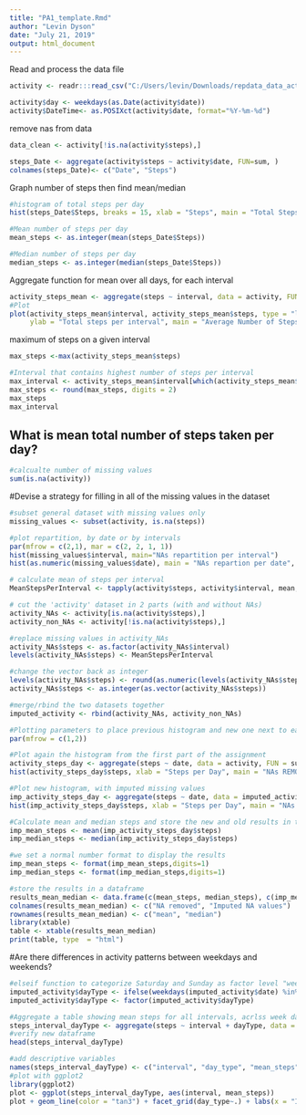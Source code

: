 ---
title: "PA1_template.Rmd"
author: "Levin Dyson"
date: "July 21, 2019"
output: html_document
---



Read and process the data file
```{r}

activity <- readr:::read_csv("C:/Users/levin/Downloads/repdata_data_activity (1).zip")

activity$day <- weekdays(as.Date(activity$date))
activity$DateTime<- as.POSIXct(activity$date, format="%Y-%m-%d")
```

remove nas from data
```{r}
data_clean <- activity[!is.na(activity$steps),]

steps_Date <- aggregate(activity$steps ~ activity$date, FUN=sum, )
colnames(steps_Date)<- c("Date", "Steps")
```

Graph number of steps then find mean/median
```{r}
#histogram of total steps per day
hist(steps_Date$Steps, breaks = 15, xlab = "Steps", main = "Total Steps per Day", col = "darkred")

#Mean number of steps per day
mean_steps <- as.integer(mean(steps_Date$Steps))

#Median number of steps per day
median_steps <- as.integer(median(steps_Date$Steps))
```

Aggregate function for mean over all days, for each interval
```{r}
activity_steps_mean <- aggregate(steps ~ interval, data = activity, FUN = mean, na.rm = TRUE)
#Plot
plot(activity_steps_mean$interval, activity_steps_mean$steps, type = "l", col = "blue", xlab = "Intervals", 
     ylab = "Total steps per interval", main = "Average Number of Steps per Interval")
```


maximum of steps on a given interval

```{r}
max_steps <-max(activity_steps_mean$steps)

#Interval that contains highest number of steps per interval
max_interval <- activity_steps_mean$interval[which(activity_steps_mean$steps == max_steps)]
max_steps <- round(max_steps, digits = 2)
max_steps
max_interval
```

## What is mean total number of steps taken per day?


```{r}
#calcualte number of missing values
sum(is.na(activity))
```


#Devise a strategy for filling in all of the missing values in the dataset


```{r}
#subset general dataset with missing values only
missing_values <- subset(activity, is.na(steps))

#plot repartition, by date or by intervals
par(mfrow = c(2,1), mar = c(2, 2, 1, 1))
hist(missing_values$interval, main="NAs repartition per interval")
hist(as.numeric(missing_values$date), main = "NAs repartion per date", breaks = 61)

# calculate mean of steps per interval
MeanStepsPerInterval <- tapply(activity$steps, activity$interval, mean, na.rm = TRUE)

# cut the 'activity' dataset in 2 parts (with and without NAs)
activity_NAs <- activity[is.na(activity$steps),]
activity_non_NAs <- activity[!is.na(activity$steps),]

#replace missing values in activity_NAs
activity_NAs$steps <- as.factor(activity_NAs$interval)
levels(activity_NAs$steps) <- MeanStepsPerInterval

#change the vector back as integer 
levels(activity_NAs$steps) <- round(as.numeric(levels(activity_NAs$steps)))
activity_NAs$steps <- as.integer(as.vector(activity_NAs$steps))

#merge/rbind the two datasets together
imputed_activity <- rbind(activity_NAs, activity_non_NAs)

#Plotting parameters to place previous histogram and new one next to each other
par(mfrow = c(1,2))

#Plot again the histogram from the first part of the assignment
activity_steps_day <- aggregate(steps ~ date, data = activity, FUN = sum, na.rm = TRUE)
hist(activity_steps_day$steps, xlab = "Steps per Day", main = "NAs REMOVED - Total steps/day", col = "lightblue")

#Plot new histogram, with imputed missing values
imp_activity_steps_day <- aggregate(steps ~ date, data = imputed_activity, FUN = sum, na.rm = TRUE)
hist(imp_activity_steps_day$steps, xlab = "Steps per Day", main = "NAs IMPUTED - Total steps/day", col = "lightblue")

#Calculate mean and median steps and store the new and old results in table to compare
imp_mean_steps <- mean(imp_activity_steps_day$steps)
imp_median_steps <- median(imp_activity_steps_day$steps)

#we set a normal number format to display the results
imp_mean_steps <- format(imp_mean_steps,digits=1)
imp_median_steps <- format(imp_median_steps,digits=1)

#store the results in a dataframe
results_mean_median <- data.frame(c(mean_steps, median_steps), c(imp_mean_steps, imp_median_steps))
colnames(results_mean_median) <- c("NA removed", "Imputed NA values")
rownames(results_mean_median) <- c("mean", "median")
library(xtable)
table <- xtable(results_mean_median)
print(table, type  = "html")
```

#Are there differences in activity patterns between weekdays and weekends?

```{r}
#elseif function to categorize Saturday and Sunday as factor level "weekend", all the rest as "weekday"
imputed_activity$dayType <- ifelse(weekdays(imputed_activity$date) %in% c("Saturday", "Sunday"), "weekend", "weekday")
imputed_activity$dayType <- factor(imputed_activity$dayType)

#Aggregate a table showing mean steps for all intervals, acrlss week days and weekend days
steps_interval_dayType <- aggregate(steps ~ interval + dayType, data = imputed_activity, FUN = mean)
#verify new dataframe 
head(steps_interval_dayType)

#add descriptive variables
names(steps_interval_dayType) <- c("interval", "day_type", "mean_steps")
#plot with ggplot2
library(ggplot2)
plot <- ggplot(steps_interval_dayType, aes(interval, mean_steps))
plot + geom_line(color = "tan3") + facet_grid(day_type~.) + labs(x = "Intervals", y = "Average Steps", title = "Activity Patterns")
```

